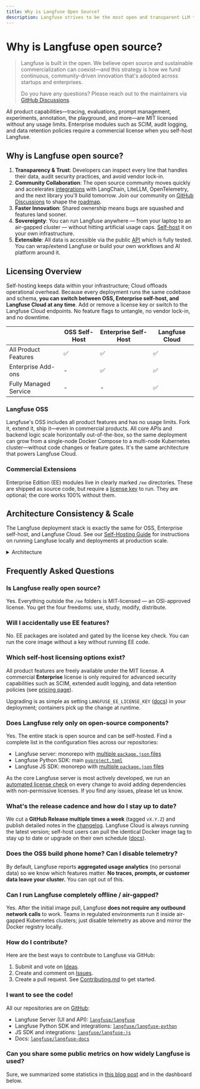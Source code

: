 ```yaml
---
title: Why is Langfuse Open Source?
description: Langfuse strives to be the most open and transparent LLM toolkit. Learn more about why open source is important to us.
---
```


# Why is Langfuse open source?

> Langfuse is built in the open. We believe open source and sustainable commercialization can coexist—and this strategy is how we fund continuous, community-driven innovation that's adopted across startups and enterprises.
>
> Do you have any questions? Please reach out to the maintainers via [GitHub Discussions](/gh-support).

<Callout type="info">

All product capabilities—tracing, evaluations, prompt management, experiments, annotation, the playground, and more—are MIT licensed without any usage limits. Enterprise modules such as SCIM, audit logging, and data retention policies require a commercial license when you self-host Langfuse.

</Callout>

## Why is Langfuse open source?

1. **Transparency & Trust**: Developers can inspect every line that handles their data, audit security practices, and avoid vendor lock-in.
2. **Community Collaboration**: The open source community moves quickly and accelerates [integrations](/integrations) with LangChain, LiteLLM, OpenTelemetry, and the next library you'll build tomorrow. Join our community on [GitHub Discussions](/ideas) to shape the [roadmap](/docs/roadmap).
3. **Faster Innovation**: Shared ownership means bugs are squashed and features land sooner.
4. **Sovereignty**: You can run Langfuse anywhere — from your laptop to an air-gapped cluster — without hitting artificial usage caps. [Self-host](/self-hosting) it on your own infrastructure.
5. **Extensible**: All data is accessible via the public [API](/docs/api) which is fully tested. You can wrap/extend Langfuse or build your own workflows and AI platform around it.

## Licensing Overview

Self-hosting keeps data within your infrastructure; Cloud offloads operational overhead. Because every deployment runs the same codebase and schema, **you can switch between OSS, Enterprise self-host, and Langfuse Cloud at any time**. Add or remove a license key or switch to the Langfuse Cloud endpoints. No feature flags to untangle, no vendor lock-in, and no downtime.

|                       | OSS Self-Host | Enterprise Self-Host | Langfuse Cloud |
| --------------------- | ------------- | -------------------- | -------------- |
| All Product Features  | ✅            | ✅                   | ✅             |
| Enterprise Add-ons    | -             | ✅                   | ✅             |
| Fully Managed Service | -             | -                    | ✅             |

### Langfuse OSS

Langfuse's OSS includes all product features and has no usage limits. Fork it, extend it, ship it—even in commercial products. All core APIs and backend logic scale horizontally out-of-the-box, so the same deployment can grow from a single-node Docker Compose to a multi-node Kubernetes cluster—without code changes or feature gates. It's the same architecture that powers Langfuse Cloud.

### Commercial Extensions

Enterprise Edition (EE) modules live in clearly marked `/ee` directories. These are shipped as source code, but require a [license key](/self-hosting/license-key) to run. They are optional; the core works 100% without them.

## Architecture Consistency & Scale

The Langfuse deployment stack is exactly the same for OSS, Enterprise self-host, and Langfuse Cloud. See our [Self-Hosting Guide](/self-hosting) for instructions on running Langfuse locally and deployments at production scale.

<details>
<summary>Architecture</summary>


<ArchitectureDiagram />


<ArchitectureDescription />

</details>

## Frequently Asked Questions

### Is Langfuse really open source?

Yes. Everything outside the `/ee` folders is MIT-licensed — an OSI-approved license. You get the four freedoms: use, study, modify, distribute.

### Will I accidentally use EE features?

No. EE packages are isolated and gated by the license key check. You can run the core image without a key without running EE code.

### Which self-host licensing options exist?

All product features are freely available under the MIT license. A commercial **Enterprise** license is only required for advanced security capabilities such as SCIM, extended audit logging, and data retention policies (see [pricing page](/pricing)).

Upgrading is as simple as setting `LANGFUSE_EE_LICENSE_KEY` ([docs](/self-hosting/license-key)) in your deployment; containers pick up the change at runtime.

### Does Langfuse rely only on open-source components?

Yes. The entire stack is open source and can be self-hosted. Find a complete list in the configuration files across our repositories:

- Langfuse server: monorepo with [multiple `package.json` files](https://github.com/search?q=repo%3Alangfuse%2Flangfuse%20package.json&type=code)
- Langfuse Python SDK: main [`pyproject.toml`](https://github.com/langfuse/langfuse-python/blob/main/pyproject.toml)
- Langfuse JS SDK: monorepo with [multiple `package.json` files](https://github.com/search?q=repo%3Alangfuse%2Flangfuse-js%20package.json&type=code)

As the core Langfuse server is most actively developed, we run an [automated license check](https://github.com/langfuse/langfuse/actions/workflows/licensecheck.yml) on every change to avoid adding dependencies with non-permissive licenses. If you find any issues, please let us know.

### What's the release cadence and how do I stay up to date?

We cut a **GitHub Release multiple times a week** (tagged `vX.Y.Z`) and publish detailed notes in the [changelog](https://github.com/langfuse/langfuse/releases). Langfuse Cloud is always running the latest version; self-host users can pull the identical Docker image tag to stay up to date or upgrade on their own schedule ([docs](/self-hosting/upgrade)).

### Does the OSS build phone home? Can I disable telemetry?

By default, Langfuse reports **aggregated usage analytics** (no personal data) so we know which features matter. **No traces, prompts, or customer data leave your cluster.** You can opt out of this.

### Can I run Langfuse completely offline / air-gapped?

Yes. After the initial image pull, Langfuse **does not require any outbound network calls** to work. Teams in regulated environments run it inside air-gapped Kubernetes clusters; just disable telemetry as above and mirror the Docker registry locally.

### How do I contribute?

Here are the best ways to contribute to Langfuse via GitHub:

1. Submit and vote on [Ideas](/ideas).
2. Create and comment on [Issues](/issues).
3. Create a pull request. See [Contributing.md](https://github.com/langfuse/langfuse/blob/main/CONTRIBUTING.md) to get started.

### I want to see the code!

All our repositories are on [GitHub](https://github.com/langfuse):

- Langfuse Server (UI and API): [`langfuse/langfuse`](https://github.com/langfuse/langfuse)
- Langfuse Python SDK and integrations: [`langfuse/langfuse-python`](https://github.com/langfuse/langfuse-python)
- JS SDK and integrations: [`langfuse/langfuse-js`](https://github.com/langfuse/langfuse-js)
- Docs: [`langfuse/langfuse-docs`](https://github.com/langfuse/langfuse-docs)

### Can you share some public metrics on how widely Langfuse is used?

Sure, we summarized some statistics in [this blog post](/blog/2024-11-most-used-oss-llmops) and in the dashboard below.


<PublicMetricsDashboard />
